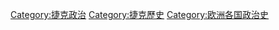 [[Category:捷克政治|Category:捷克政治]]
[[Category:捷克歷史|Category:捷克歷史]]
[[Category:欧洲各国政治史|Category:欧洲各国政治史]]